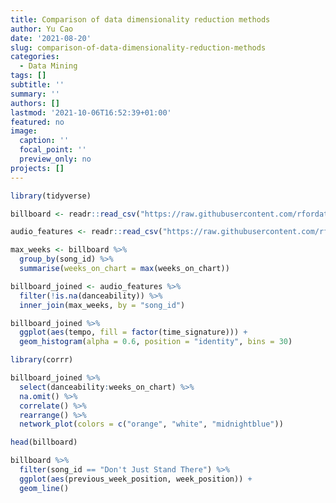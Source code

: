 ```yaml
---
title: Comparison of data dimensionality reduction methods
author: Yu Cao
date: '2021-08-20'
slug: comparison-of-data-dimensionality-reduction-methods
categories:
  - Data Mining
tags: []
subtitle: ''
summary: ''
authors: []
lastmod: '2021-10-06T16:52:39+01:00'
featured: no
image:
  caption: ''
  focal_point: ''
  preview_only: no
projects: []
---
```

```r
library(tidyverse)
```


```r
billboard <- readr::read_csv("https://raw.githubusercontent.com/rfordatascience/tidytuesday/master/data/2021/2021-09-14/billboard.csv")

audio_features <- readr::read_csv("https://raw.githubusercontent.com/rfordatascience/tidytuesday/master/data/2021/2021-09-14/audio_features.csv")
```

```r
max_weeks <- billboard %>% 
  group_by(song_id) %>% 
  summarise(weeks_on_chart = max(weeks_on_chart))

billboard_joined <- audio_features %>% 
  filter(!is.na(danceability)) %>% 
  inner_join(max_weeks, by = "song_id")
```

```r
billboard_joined %>% 
  ggplot(aes(tempo, fill = factor(time_signature))) + 
  geom_histogram(alpha = 0.6, position = "identity", bins = 30)
```

```r
library(corrr)

billboard_joined %>% 
  select(danceability:weeks_on_chart) %>% 
  na.omit() %>% 
  correlate() %>% 
  rearrange() %>% 
  network_plot(colors = c("orange", "white", "midnightblue"))
```
```r
head(billboard)
```
```r
billboard %>% 
  filter(song_id == "Don't Just Stand There") %>% 
  ggplot(aes(previous_week_position, week_position)) + 
  geom_line()
```

